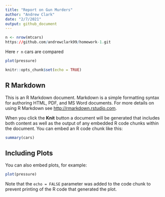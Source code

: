 ```yaml
---
title: "Report on Gun Murders"
author: "Andrew Clark"
date: "2/7/2021"
output: github_document
---
```

```r
n <- nrow(mtcars)
https://github.com/andrewclark99/homework-1.git
```

Here `r n` cars are compared
    



```r
plot(pressure)

```

```r
knitr::opts_chunk$set(echo = TRUE)
```

## R Markdown

This is an R Markdown document. Markdown is a simple formatting syntax for authoring HTML, PDF, and MS Word documents. For more details on using R Markdown see <http://rmarkdown.rstudio.com>.

When you click the **Knit** button a document will be generated that includes both content as well as the output of any embedded R code chunks within the document. You can embed an R code chunk like this:

```r
summary(cars)
```

## Including Plots

You can also embed plots, for example:

```r
plot(pressure)
```

Note that the `echo = FALSE` parameter was added to the code chunk to prevent printing of the R code that generated the plot.
